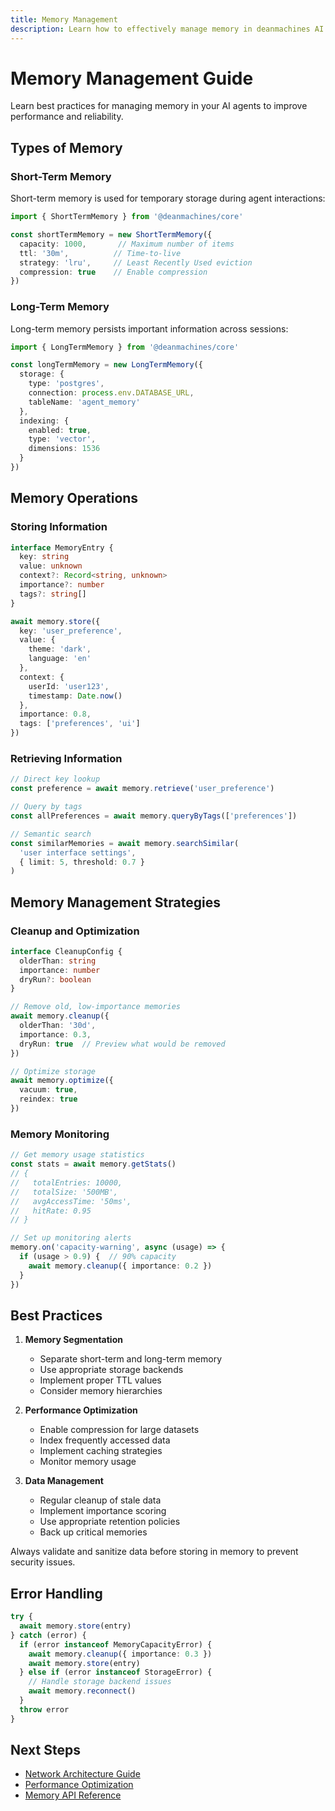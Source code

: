 ```yaml
---
title: Memory Management
description: Learn how to effectively manage memory in deanmachines AI agents.
---
```


# Memory Management Guide

Learn best practices for managing memory in your AI agents to improve performance and reliability.

## Types of Memory

### Short-Term Memory

Short-term memory is used for temporary storage during agent interactions:

```typescript
import { ShortTermMemory } from '@deanmachines/core'

const shortTermMemory = new ShortTermMemory({
  capacity: 1000,       // Maximum number of items
  ttl: '30m',          // Time-to-live
  strategy: 'lru',     // Least Recently Used eviction
  compression: true    // Enable compression
})
```

### Long-Term Memory

Long-term memory persists important information across sessions:

```typescript
import { LongTermMemory } from '@deanmachines/core'

const longTermMemory = new LongTermMemory({
  storage: {
    type: 'postgres',
    connection: process.env.DATABASE_URL,
    tableName: 'agent_memory'
  },
  indexing: {
    enabled: true,
    type: 'vector',
    dimensions: 1536
  }
})
```

## Memory Operations

### Storing Information

```typescript
interface MemoryEntry {
  key: string
  value: unknown
  context?: Record<string, unknown>
  importance?: number
  tags?: string[]
}

await memory.store({
  key: 'user_preference',
  value: {
    theme: 'dark',
    language: 'en'
  },
  context: {
    userId: 'user123',
    timestamp: Date.now()
  },
  importance: 0.8,
  tags: ['preferences', 'ui']
})
```

### Retrieving Information

```typescript
// Direct key lookup
const preference = await memory.retrieve('user_preference')

// Query by tags
const allPreferences = await memory.queryByTags(['preferences'])

// Semantic search
const similarMemories = await memory.searchSimilar(
  'user interface settings',
  { limit: 5, threshold: 0.7 }
)
```

## Memory Management Strategies

### Cleanup and Optimization

```typescript
interface CleanupConfig {
  olderThan: string
  importance: number
  dryRun?: boolean
}

// Remove old, low-importance memories
await memory.cleanup({
  olderThan: '30d',
  importance: 0.3,
  dryRun: true  // Preview what would be removed
})

// Optimize storage
await memory.optimize({
  vacuum: true,
  reindex: true
})
```

### Memory Monitoring

```typescript
// Get memory usage statistics
const stats = await memory.getStats()
// {
//   totalEntries: 10000,
//   totalSize: '500MB',
//   avgAccessTime: '50ms',
//   hitRate: 0.95
// }

// Set up monitoring alerts
memory.on('capacity-warning', async (usage) => {
  if (usage > 0.9) {  // 90% capacity
    await memory.cleanup({ importance: 0.2 })
  }
})
```

## Best Practices

1. **Memory Segmentation**
   - Separate short-term and long-term memory
   - Use appropriate storage backends
   - Implement proper TTL values
   - Consider memory hierarchies

2. **Performance Optimization**
   - Enable compression for large datasets
   - Index frequently accessed data
   - Implement caching strategies
   - Monitor memory usage

3. **Data Management**
   - Regular cleanup of stale data
   - Implement importance scoring
   - Use appropriate retention policies
   - Back up critical memories

<Callout type="warning">
  Always validate and sanitize data before storing in memory to prevent security issues.
</Callout>

## Error Handling

```typescript
try {
  await memory.store(entry)
} catch (error) {
  if (error instanceof MemoryCapacityError) {
    await memory.cleanup({ importance: 0.3 })
    await memory.store(entry)
  } else if (error instanceof StorageError) {
    // Handle storage backend issues
    await memory.reconnect()
  }
  throw error
}
```

## Next Steps

- [Network Architecture Guide](/docs/guides/network-architecture)
- [Performance Optimization](/docs/guides/performance)
- [Memory API Reference](/docs/api-reference/memory)

